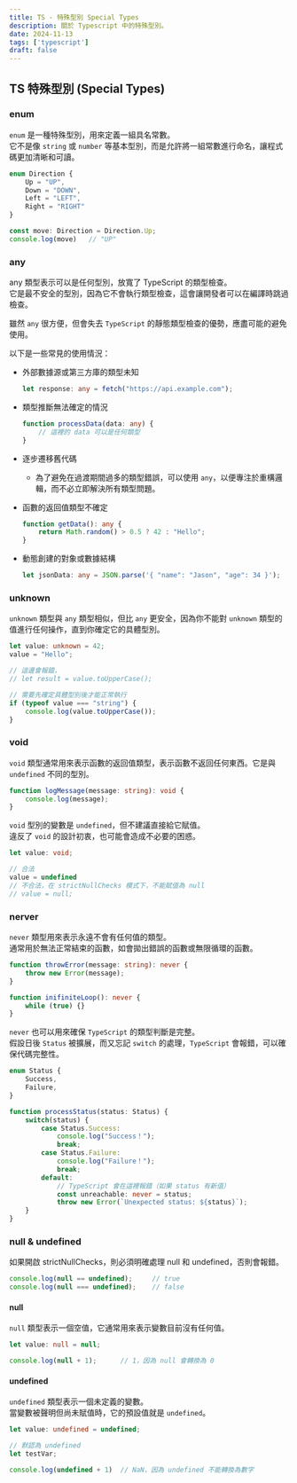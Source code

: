 ```yaml
---
title: TS - 特殊型別 Special Types
description: 關於 Typescript 中的特殊型別。
date: 2024-11-13
tags: ['typescript']
draft: false
---
```


## TS 特殊型別 (Special Types)

### enum

`enum` 是一種特殊型別，用來定義一組具名常數。  
它不是像 `string` 或 `number` 等基本型別，而是允許將一組常數進行命名，讓程式碼更加清晰和可讀。

```ts
enum Direction {
    Up = "UP",
    Down = "DOWN",
    Left = "LEFT",
    Right = "RIGHT"
}

const move: Direction = Direction.Up;
console.log(move)   // "UP"
```

### any

any 類型表示可以是任何型別，放寬了 TypeScript 的類型檢查。  
它是最不安全的型別，因為它不會執行類型檢查，這會讓開發者可以在編譯時跳過檢查。  

雖然 `any` 很方便，但會失去 `TypeScript` 的靜態類型檢查的優勢，應盡可能的避免使用。

以下是一些常見的使用情況：

- 外部數據源或第三方庫的類型未知

    ```ts
    let response: any = fetch("https://api.example.com");
    ```

- 類型推斷無法確定的情況

    ```ts
    function processData(data: any) {
        // 這裡的 data 可以是任何類型
    }
    ```

- 逐步遷移舊代碼
  - 為了避免在過渡期間過多的類型錯誤，可以使用 `any`，以便專注於重構邏輯，而不必立即解決所有類型問題。
- 函數的返回值類型不確定

    ```ts
    function getData(): any {
        return Math.random() > 0.5 ? 42 : "Hello";
    }
    ```

- 動態創建的對象或數據結構

    ```ts
    let jsonData: any = JSON.parse('{ "name": "Jason", "age": 34 }');
    ```

### unknown

`unknown` 類型與 `any` 類型相似，但比 `any` 更安全，因為你不能對 `unknown` 類型的值進行任何操作，直到你確定它的具體型別。

```ts
let value: unknown = 42;
value = "Hello";

// 這邊會報錯，
// let result = value.toUpperCase();

// 需要先確定具體型別後才能正常執行
if (typeof value === "string") {
    console.log(value.toUpperCase());
}
```

### void

`void` 類型通常用來表示函數的返回值類型，表示函數不返回任何東西。它是與 `undefined` 不同的型別。

```ts
function logMessage(message: string): void {
    console.log(message);
}
```

`void` 型別的變數是 `undefined`，但不建議直接給它賦值。  
違反了 `void` 的設計初衷，也可能會造成不必要的困惑。

```ts
let value: void;

// 合法
value = undefined
// 不合法，在 strictNullChecks 模式下，不能賦值為 null
// value = null;
```

### nerver

`never` 類型用來表示永遠不會有任何值的類型。  
通常用於無法正常結束的函數，如會拋出錯誤的函數或無限循環的函數。

```ts
function throwError(message: string): never {
    throw new Error(message);
}

function inifiniteLoop(): never {
    while (true) {}
}
```

`never` 也可以用來確保 `TypeScript` 的類型判斷是完整。  
假設日後 `Status` 被擴展，而又忘記 `switch` 的處理，`TypeScript` 會報錯，可以確保代碼完整性。

```ts
enum Status {
    Success,
    Failure,
}

function processStatus(status: Status) {
    switch(status) {
        case Status.Success:
            console.log("Success！");
            break;
        case Status.Failure:
            console.log("Failure！");
            break;
        default: 
            // TypeScript 會在這裡報錯（如果 status 有新值）
            const unreachable: never = status;
            throw new Error(`Unexpected status: ${status}`);
    }
}
```

### null & undefined

如果開啟 strictNullChecks，則必須明確處理 null 和 undefined，否則會報錯。

```ts
console.log(null == undefined);     // true
console.log(null === undefined);    // false
```

#### null

`null` 類型表示一個空值，它通常用來表示變數目前沒有任何值。

```ts
let value: null = null;

console.log(null + 1);      // 1，因為 null 會轉換為 0
```

#### undefined

`undefined` 類型表示一個未定義的變數。  
當變數被聲明但尚未賦值時，它的預設值就是 `undefined`。  

```ts
let value: undefined = undefined;

// 默認為 undefined
let testVar;

console.log(undefined + 1)  // NaN，因為 undefined 不能轉換為數字
```
